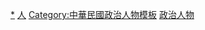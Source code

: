 {{template category}}
[[Category:臺灣政治人物|*]]
[[Category:台灣政治模板|人]]
[[Category:中華民國政治人物模板|Category:中華民國政治人物模板]]
[[Category:各職業台灣人模板|政治人物]]